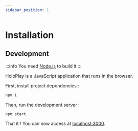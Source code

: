 ```yaml
---
sidebar_position: 1
---
```


# Installation

## Development

:::info
You need [Node.js](https://nodejs.org/en/) to build it
:::

HoloPlay is a JavaScript application that runs in the browser.

First, install project dependencies :

```bash
npm i
```

Then, run the development server :

```bash
npm start
```

That it ! You can now access at [localhost:3000](http://localhost:3000).